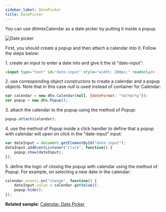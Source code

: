 ```yaml
---
sidebar_label: DatePicker
title: DatePicker
---          
```


You can use dhtmlxCalendar as a date picker by putting it inside a popup. 

![Date picker](./../assets/calendar/date_picker.png)

First, you should create a popup and then attach a calendar into it. Follow the steps below:

1\. create an input to enter a date into and give it the id "date-input":

~~~html
<input type="text" id="date-input" style="width: 200px;" readonly/>
~~~

2\. use corresponding object constructors to create a calendar and a popup objects. Note that in this case *null* is used instead of container for Calendar:

~~~js
var calendar = new dhx.Calendar(null, {dateFormat: "%d/%m/%y"});
var popup = new dhx.Popup();
~~~

3\. attach the calendar to the popup using the [](popup/api/popup_attach_method.md) method of Popup:

~~~js
popup.attach(calendar);
~~~

4\. use the [](popup/api/popup_show_method.md) method of Popup inside a click handler to define that a popup with calendar will open on click in the "date-input" input:

~~~js
var dateInput = document.getElementById("date-input");
dateInput.addEventListener("click", function() {
	popup.show(dateInput);
});
~~~

5\. define the logic of closing the popup with calendar using the [](popup/api/popup_hide_method.md) method of Popup. For example, on selecting a new date in the calendar:

~~~js
calendar.events.on("change", function() {
	dateInput.value = calendar.getValue();
	popup.hide();
});
~~~

**Related sample**: [Calendar. Date Picker](https://snippet.dhtmlx.com/mj7jr6ro)